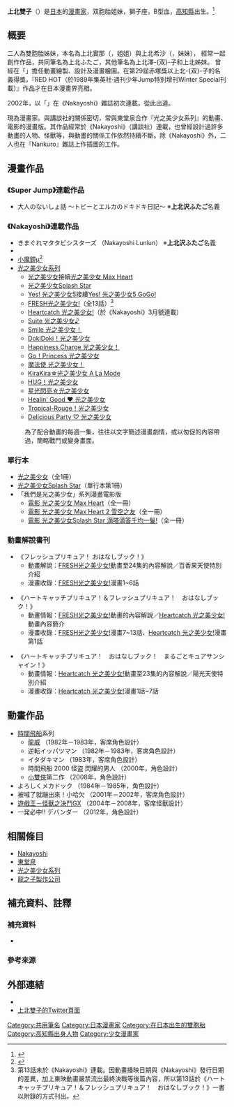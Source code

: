 {{Infobox 漫畫家
|姓名 = 上北雙子
|畫像 = 
|畫像尺寸 = 
|附註 = 
|本名 = 上北實那、上北希沙
|日語原文 ={{lang|ja|上北ふたご}}<br/>{{lang|ja|上北沢ふたこ}}<br/>{{lang|ja|かみきたふたご}}<br/>
|羅馬字 =Kamikita Futako
|出生日期 ={{Birth date|1960|8|11}}
|出生地點 =[[日本|日本]][[高知縣|高知縣]]
|逝世日期 = 
|逝世地點 = 
|國籍 = {{JPN}}
|職業 = 漫畫家
|活躍時期 = 
|類型 = 
|代表作 = 《[[光之美少女系列|光之美少女系列]]》漫畫
|獎項 =第29屆赤塚賞
|簽名 = 
|官方網站 = 
}}
{{japanese|japanese=上北 ふたご|kana=かみきた ふたご|romaji=Kamikita Futago}}
'''上北雙子'''（{{bd|1960年|8月11日|||catIdx=上北}}）是[[日本|日本]]的[[漫畫家|漫畫家]]，双胞胎姐妹，獅子座，B型血，[[高知縣|高知縣]]出生。<ref>{{Cite web |url=http://www.bunkaplaza.or.jp/mangakan/directory/dir_01/kamikita.html |title=高知出身のまんが家 上北双子 |access-date=2016-12-11 |archive-date=2020-01-28 |archive-url=https://web.archive.org/web/20200128174245/http://www.bunkaplaza.or.jp/mangakan/directory/dir_01/kamikita.html |dead-url=no }}</ref>

== 概要 ==
二人為雙胞胎姊妹，本名為上北實那（{{lang|ja|上北実那}}，姐姐）與上北希沙（{{lang|ja|上北希沙}}，妹妹），
經常一起創作作品，共同筆名為上北ふたご，其他筆名為上北澤-{双}-子和上北姊妹。
曾經在「{{lang|ja|ひろし事務所}}」擔任動畫繪製、設計及漫畫繪圖。在第29屆赤塚獎以上北-{双}-子的名義得獎，『RED HOT（於1989年集英社·週刊少年Jump特別增刊Winter Special刊載）』作品才在日本漫畫界亮相。

2002年，以「{{lang|ja|よばれてとびでて!アクビちゃん}}」在《Nakayoshi》雜誌初次連載，從此出道。

現為漫畫家。與講談社的關係密切，常與東堂泉合作『光之美少女系列』的動畫、電影的漫畫版。其作品經常於《Nakayoshi》（講談社）連載，也曾經設計過許多動畫的人物、怪獸等，與動畫的關係工作依然持續不斷。除《Nakayoshi》外，二人也在『Nankuro』雜誌上作插圖的工作。

== 漫畫作品 ==
===《Super Jump》連載作品 ===
* 大人のないしょ話 〜トビーとエルカのドキドキ日記〜 ※'''上北沢ふたご'''名義
=== 《Nakayoshi》連載作品 ===
* きまぐれマタタビシスターズ （Nakayoshi Lunlun）  ※'''上北沢ふたご'''名義
* {{link-ja|被喊了就蹦出來！小哈欠|よばれてとびでて!アクビちゃん}}
* [[小魔鏡|小魔鏡μ]]<ref>{{Cite web |url=http://comip.jp/spinel/works/akkochan/ |title=存档副本 |access-date=2017-04-13 |archive-date=2020-07-21 |archive-url=https://web.archive.org/web/20200721140723/http://comip.jp/spinel/works/akkochan/ |dead-url=no }}</ref>
* [[光之美少女系列|光之美少女系列]]
** [[光之美少女|光之美少女]]接續[[光之美少女|光之美少女 Max Heart]] 
** [[光之美少女Splash_Star|光之美少女Splash Star]]
** [[Yes!_光之美少女5|Yes! 光之美少女5]]接續[[Yes!_光之美少女5|Yes! 光之美少女5 GoGo!]]
** [[FRESH光之美少女!|FRESH光之美少女!]]（全13話）<ref>第13話未於《Nakayoshi》連載。因動畫播映日期與《Nakayoshi》發行日期的差異，加上東映動畫嚴禁流出最終決戰等後篇內容，所以第13話於《ハートキャッチプリキュア！＆フレッシュプリキュア！　おはなしブック！》一書以附錄的方式刊出。</ref>
** [[Heartcatch_光之美少女!|Heartcatch 光之美少女!]]（於《Nakayoshi》3月號連載）
** [[Suite_光之美少女♪|Suite 光之美少女♪]]
** [[Smile_光之美少女！|Smile 光之美少女！]]
** [[DokiDoki！光之美少女|DokiDoki！光之美少女]]
** [[Happiness_Charge_光之美少女！|Happiness Charge 光之美少女！]]
** [[Go！Princess_光之美少女|Go！Princess 光之美少女]]
** [[魔法使_光之美少女！|魔法使 光之美少女！]]
** [[KiraKira☆光之美少女_A_La_Mode|KiraKira☆光之美少女 A La Mode]]
** [[HUG！光之美少女|HUG！光之美少女]]
** [[Star☆Twinkle_光之美少女|星光閃亮☆光之美少女]]
** [[Healin'_Good_♥_光之美少女|Healin' Good ♥ 光之美少女]]
** [[Tropical-Rouge！光之美少女|Tropical-Rouge！光之美少女]]
** [[Delicious_Party_♡_光之美少女|Delicious Party ♡ 光之美少女]]
:  為了配合動畫的每週一集，往往以文字簡述漫畫劇情，或以匆促的內容帶過，簡略戰鬥或變身畫面。

=== 單行本 ===
*[[光之美少女|光之美少女]]（全1冊）
*[[光之美少女Splash_Star|光之美少女Splash Star]]（單行本第1冊）
* 「我們是光之美少女」系列漫畫電影版
** [[光之美少女#劇場版|電影 光之美少女 Max Heart]]（全一冊）
** [[光之美少女#劇場版|電影 光之美少女 Max Heart 2 雪空之友]]（全一冊）
** [[光之美少女Splash_Star#劇場版|電影 光之美少女Splash Star 滴嗒滴答千均一髮!]]（全一冊）

=== 動畫解說書刊 ===
* 《フレッシュプリキュア！ おはなしブック！》
**動畫解說：[[FRESH光之美少女!|FRESH光之美少女!]]動畫至24集的內容解說／百香果天使特別介紹
**漫畫收錄：[[FRESH光之美少女!|FRESH光之美少女!]]漫畫1~6話

* 《ハートキャッチプリキュア！＆フレッシュプリキュア！　おはなしブック！》
**動畫情報：[[FRESH光之美少女!|FRESH光之美少女!]]動畫的內容解說／[[Heartcatch_光之美少女!|Heartcatch 光之美少女!]]動畫內容簡介
**漫畫收錄：[[FRESH光之美少女!|FRESH光之美少女!]]漫畫7~13話、[[Heartcatch_光之美少女!|Heartcatch 光之美少女!]]漫畫第1話

* 《ハートキャッチプリキュア！　おはなしブック！　まるごとキュアサンシャイン！》
**動畫情報：[[Heartcatch_光之美少女!|Heartcatch 光之美少女!]]動畫至23集的內容解說／陽光天使特別介紹
**漫畫收錄：[[Heartcatch_光之美少女!|Heartcatch 光之美少女!]]漫畫1話~7話

== 動畫作品 ==
* [[時間飛船|時間飛船]]系列
** [[龍威|龍威]] （1982年－1983年，客席角色設計）
** 逆転イッパツマン （1982年－1983年，客席角色設計）
** イタダキマン （1983年，客席角色設計）
** 時間飛船 2000 怪盗 閃耀的男人 （2000年，角色設計）
** [[小雙俠_(2008年動畫版)|小雙俠]]第二作 （2008年，角色設計）
* よろしくメカドック （1984年－1985年，角色設計）
* 被喊了就蹦出來！小哈欠 （2001年－2002年，客席角色設計）
* [[遊戲王GX|遊戲王－怪獸之決鬥GX]] （2004年－2008年，客席怪獸設計）
* 一発必中!! デバンダー （2012年，角色設計）

== 相關條目 ==
* [[Nakayoshi|Nakayoshi]]
* [[東堂泉|東堂泉]]
* [[光之美少女系列|光之美少女系列]]
* [[龍之子製作公司|龍之子製作公司]]

== 補充資料、註釋==
===補充資料===
*{{Cite web |url=http://www.bunkaplaza.or.jp/mangakan/directory/dir_01/kamikita.html |title=漫畫版《Precure》作者 上北雙子訪問 |language=ja |work=webマガジン幻冬舍 |author=加藤Layzna |date=2010-10-20 |access-date=2016-12-11 |archive-date=2020-01-28 |archive-url=https://web.archive.org/web/20200128174245/http://www.bunkaplaza.or.jp/mangakan/directory/dir_01/kamikita.html |dead-url=no }}
=== 參考來源 ===
{{Reflist}}

==外部連結==
* {{Cite web|url=http://www.bunkaplaza.or.jp/mangakan/directory/dir_01/kamikita.html|title=在高知縣出生的漫畫家 上北雙子|work=橫山隆一記念漫畫館|language=ja|access-date=2016-12-11|archive-date=2020-01-28|archive-url=https://web.archive.org/web/20200128174245/http://www.bunkaplaza.or.jp/mangakan/directory/dir_01/kamikita.html|dead-url=no}}
* [https://mobile.twitter.com/kamikitafutago 上北雙子的Twitter頁面] {{Wayback|url=https://mobile.twitter.com/kamikitafutago |date=20210306061441 }}
{{Pretty Cure}}
{{DEFAULTSORT:Kamikita Futago}}
[[Category:共用筆名|Category:共用筆名]]
[[Category:日本漫畫家|Category:日本漫畫家]]
[[Category:在日本出生的雙胞胎|Category:在日本出生的雙胞胎]]
[[Category:高知縣出身人物|Category:高知縣出身人物]]
[[Category:少女漫畫家|Category:少女漫畫家]]